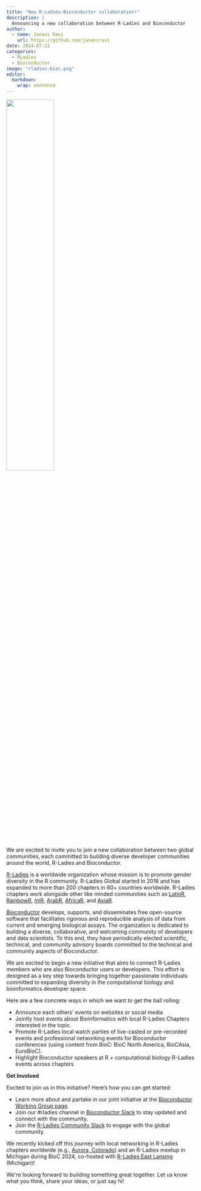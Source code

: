 ```yaml
---
title: "New R-Ladies–Bioconductor collaboration!"
description: |
  Announcing a new collaboration between R-Ladies and Bioconductor
author:
  - name: Janani Ravi
    url: https://github.com/jananiravi
date: 2024-07-21
categories:
  - RLadies
  - Bioconductor
image: "rladies-bioc.png"
editor: 
  markdown: 
    wrap: sentence
---
```


![](rladies-bioc.png){ width=50% fig-align="center"}

We are excited to invite you to join a new collaboration between two global communities, each committed to building diverse developer communities around the world, R-Ladies and Bioconductor.

[R-Ladies](http://rladies.org) is a worldwide organization whose mission is to promote gender diversity in the R community.
R-Ladies Global started in 2016 and has expanded to more than 200 chapters in 60+ countries worldwide.
R-Ladies chapters work alongside other like minded communities such as [LatinR](https://latin-r.com/en/), [RainbowR](https://rainbowr.netlify.app/), [miR](https://mircommunity.com/), [ArabR](https://arabr.github.io), [AfricaR](https://r4africa.org/), and [AsiaR](https://github.com/asiar-community).

[Bioconductor](https://www.bioconductor.org/) develops, supports, and disseminates free open-source software that facilitates rigorous and reproducible analysis of data from current and emerging biological assays.
The organization is dedicated to building a diverse, collaborative, and welcoming community of developers and data scientists.
To this end, they have periodically elected scientific, technical, and community advisory boards committed to the technical and community aspects of Bioconductor.

We are excited to begin a new initiative that aims to connect R-Ladies members who are also Bioconductor users or developers.
This effort is designed as a key step towards bringing together passionate individuals committed to expanding diversity in the computational biology and bioinformatics developer space.

Here are a few concrete ways in which we want to get the ball rolling:

-   Announce each others' events on websites or social media
-   Jointly host events about Bioinformatics with local R-Ladies Chapters interested in the topic. 
-   Promote R-Ladies local watch parties of live-casted or pre-recorded events and professional networking events for Bioconductor conferences (using content from BioC: BioC North America, BioCAsia, EuroBioC).
-   Highlight Bioconductor speakers at R + computational biology R-Ladies events across chapters

**Get Involved**

Excited to join us in this initiative?
Here's how you can get started:

-   Learn more about and partake in our joint initiative at the [Bioconductor Working Group page](https://workinggroups.bioconductor.org/currently-active-working-groups-committees.html#r-ladies-and-bioc).
-   Join our #rladies channel in [Bioconductor Slack](https://slack.bioconductor.org/) to stay updated and connect with the community.
-   Join the [R-Ladies Community Slack](https://guide.rladies.org/comm/slack/) to engage with the global community.

We recently kicked off this journey with local networking in R-Ladies chapters worldwide (e.g., [Aurora, Colorado](https://www.meetup.com/rladies-aurora/events/302185687/)) and an R-Ladies meetup in Michigan during BioC 2024, co-hosted with [R-Ladies East Lansing](https://www.meetup.com/rladies-east-lansing/events/302185529/) (Michigan)!

We\'re looking forward to building something great together.
Let us know what you think, share your ideas, or just say hi!
